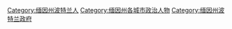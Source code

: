 [[Category:缅因州波特兰人|Category:缅因州波特兰人]]
[[Category:缅因州各城市政治人物|Category:缅因州各城市政治人物]]
[[Category:缅因州波特兰政府|Category:缅因州波特兰政府]]